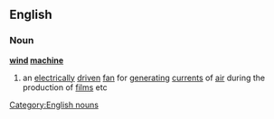 ==English==
===Noun===
'''[[wind]] [[machine]]'''
#an [[electrically]] [[driven]] [[fan]] for [[generating]] [[current]]s of [[air]] during the production of [[film]]s etc
[[Category:English nouns]]